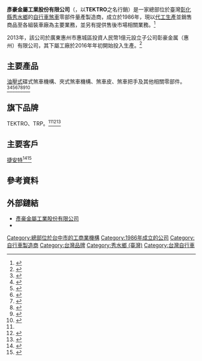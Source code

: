 {{Infobox company
| name =  彥豪金屬工業股份有限公司
| name_en =  TEKTRO TECHNOLOGY CORP.
| logo = [[File:Tektro-logo.jpg|200px]]
| type = [[股份有限公司|股份有限公司]]
| industry =自行車及其零件製造 
| fate = 
| predecessor = 
| successor = 
| foundation = 1986年
| founder = 
| defunct = 
| area_served = [[全球|全球]]
| key_people =[[董事長|董事長]]：陳澤民 <br />[[總經理|總經理]]：陳永煌 <br />[[副董事長|副董事長]]：蔡賜芳
| products = [[自行車|自行車]][[煞車|煞車]]零件組
| owner = 
| num_employees =500人 (2016年) <ref>{{Cite web |url=https://www.104.com.tw/jobbank/custjob/index.php?r=cust&j=4070426b56363e6938583a1d1d1d1d5f2443a363189j48 |title=彥豪金屬工業股份有限公司＜公司簡介及所有工作機會＞─104人力銀行 |accessdate=2016-12-07 |archive-date=2016-12-21 |archive-url=https://web.archive.org/web/20161221003703/https://www.104.com.tw/jobbank/custjob/index.php?r=cust&j=4070426b56363e6938583a1d1d1d1d5f2443a363189j48 |dead-url=no }}</ref>
| parent = 
| homepage=https://www.tektro.com/
| location={{ROC-TW}}<br />[[彰化縣|彰化縣]][[秀水鄉_(台灣)|秀水鄉]]鶴鳴村民主街138號
| local_code_name=TW
| local_code=22207032
| capital=[[新臺幣|新臺幣]]7.36[[億|億]]元<ref>{{Cite web |url=http://gcis.nat.gov.tw/open_system.htm |title=商工查詢服務 |accessdate=2016-12-07 |archive-date=2018-06-20 |archive-url=https://web.archive.org/web/20180620120418/http://gcis.nat.gov.tw/open_system.htm |dead-url=yes }}</ref>
| subsid=彰豪金属（惠州）有限公司
}}
'''彥豪金屬工業股份有限公司'''（{{Lang-en|TEKTRO TECHNOLOGY CORP.}}，以'''TEKTRO'''之名行銷）是一家總部位於臺灣[[彰化縣|彰化縣]][[秀水鄉_(台灣)|秀水鄉]]的[[自行車|自行車]][[煞車|煞車]]零部件量產製造商，成立於1986年，現以[[代工生产|代工生產]]並銷售商品至各組裝車廠為主要業務，並另有提供售後市場相關業務。<ref name=":0">{{Cite news|url=http://www.chinatimes.com/newspapers/20150629000179-260208|title=工業局智慧自動化觀摩會 參觀彥豪金屬|last=中時電子報|newspaper=中時電子報|accessdate=2016-12-07|language=zh-hant|archive-date=2016-12-20|archive-url=https://web.archive.org/web/20161220114737/http://www.chinatimes.com/newspapers/20150629000179-260208|dead-url=no}}</ref>

2013年，該公司於廣東惠州市惠城區投資人民幣1億元設立子公司彰豪金属（惠州）有限公司，其下屬工廠於2016年年初開始投入生產。<ref>{{Cite web|url=http://hz.southcn.com/content/2016-08/19/content_154127605.htm|title=惠城今年安排重点建设项目83宗 总投资653亿_惠州新闻_南方网|accessdate=2016-12-07|last=谢志清|work=hz.southcn.com|archive-date=2016-12-07|archive-url=https://web.archive.org/web/20161207202458/http://hz.southcn.com/content/2016-08/19/content_154127605.htm|dead-url=no}}</ref>

== 主要產品 ==
[[油壓|油壓式]]碟式煞車機構、夾式煞車機構、煞車皮、煞車把手及其他相關零部件。<ref>{{Cite web|url=https://www.tektro.com/_chinese/01_products/00_prolist.php|title=TEKTRO BRAKE SYSTEMS|accessdate=2016-12-07|work=www.tektro.com|deadurl=yes|archiveurl=https://web.archive.org/web/20161220082542/https://www.tektro.com/_chinese/01_products/00_prolist.php|archivedate=2016-12-20}}</ref><ref>{{Cite news|url=http://www.coolest-gadgets.com/20161206/victorian-futurists-electric-cycle-offers/|title=Victorian Futurist’s Electric Cycle offers something different to get about|date=2016-12-06|newspaper=Coolest Gadgets|accessdate=2016-12-07|language=en-US|archive-date=2016-12-07|archive-url=https://web.archive.org/web/20161207201019/http://www.coolest-gadgets.com/20161206/victorian-futurists-electric-cycle-offers/|dead-url=no}}</ref><ref>{{Cite news|url=http://www.bikeradar.com/mtb/gear/category/bikes/mountain-bikes/hardtail/product/carrera-vendetta-review-50858/|title=Carrera Vendetta first ride review|newspaper=BikeRadar|accessdate=2016-12-07|archive-date=2016-12-21|archive-url=https://web.archive.org/web/20161221083919/http://www.bikeradar.com/mtb/gear/category/bikes/mountain-bikes/hardtail/product/carrera-vendetta-review-50858/|dead-url=no}}</ref><ref>{{Cite news|url=http://www.bikeradar.com/road/gear/category/bikes/road/product/specialized-sequoia-elite-review-50893/|title=Specialized Sequoia Elite review|newspaper=BikeRadar|accessdate=2016-12-07|archive-date=2016-12-06|archive-url=https://web.archive.org/web/20161206220125/http://www.bikeradar.com/road/gear/category/bikes/road/product/specialized-sequoia-elite-review-50893/|dead-url=no}}</ref><ref>{{Cite news|url=https://pedelec-elektro-fahrrad.de/news/ben-e-bike-neue-pedelec-marke-fuer-kinder/84022/|title=Ben-E-Bike – neue Pedelec-Marke für Kinder - Pedelecs und E-Bikes|date=2016-12-06|newspaper=Pedelecs und E-Bikes|accessdate=2016-12-07|language=de|archive-date=2016-12-07|archive-url=https://web.archive.org/web/20161207201638/https://pedelec-elektro-fahrrad.de/news/ben-e-bike-neue-pedelec-marke-fuer-kinder/84022/|dead-url=no}}</ref><ref>{{Cite news|url=https://www.yahoo.com/tech/diavelo-zeitgeist-electric-bike-wouldn-171924817.html|title=Diavelo Zeitgeist is an electric bike, but you wouldn’t know just from looking at it|accessdate=2016-12-07|archive-date=2016-12-20|archive-url=https://web.archive.org/web/20161220224612/https://www.yahoo.com/tech/diavelo-zeitgeist-electric-bike-wouldn-171924817.html|dead-url=no}}</ref><ref>{{Cite news|url=http://www.bikeradar.com/gear/category/components/brake-levers/product/review-tektro-tl720-brake-levers-10-37813/|title=Tektro TL720 aero bar brake levers review|newspaper=BikeRadar|accessdate=2016-12-07|archive-date=2016-12-21|archive-url=https://web.archive.org/web/20161221082919/http://www.bikeradar.com/gear/category/components/brake-levers/product/review-tektro-tl720-brake-levers-10-37813/|dead-url=no}}</ref><ref>{{Cite news|url=http://www.bikeradar.com/gear/category/components/disc-brake-systems/product/review-tektro-auriga-pro-brake-12-34161/|title=Tektro Auriga Pro disc brake review|newspaper=BikeRadar|accessdate=2016-12-07|archive-date=2016-12-21|archive-url=https://web.archive.org/web/20161221084156/http://www.bikeradar.com/gear/category/components/disc-brake-systems/product/review-tektro-auriga-pro-brake-12-34161/|dead-url=no}}</ref>

== 旗下品牌 ==
TEKTRO、TRP。<ref name=":0" /><ref>{{Cite news|url=http://singletrackworld.com/2016/09/eurobike-2016-aaron-gwins-trp-quadiem-sl-brakes/|title=Eurobike 2016: Aaron Gwin’s TRP Quadiem SL Brakes|newspaper=Singletrack Magazine|accessdate=2016-12-07|language=en-us|archive-date=2016-12-07|archive-url=https://web.archive.org/web/20161207201305/http://singletrackworld.com/2016/09/eurobike-2016-aaron-gwins-trp-quadiem-sl-brakes/|dead-url=no}}</ref><ref>{{Cite news|url=http://www.cna.com.tw/postwrite/Detail/132416.aspx|title=2013年歐洲自行車展(Eurobike) 台灣新產品發表，展現創新實力|last=|first=|date=|work=|accessdate=2016-12-07|archive-date=2016-12-20|archive-url=https://web.archive.org/web/20161220084545/http://www.cna.com.tw/postwrite/Detail/132416.aspx|dead-url=no}}</ref>

== 主要客戶 ==
[[捷安特|捷安特]]<ref>{{Cite news|url=http://www.cyclist.co.uk/reviews/1919/giant-contend-1-review|title=Giant Contend 1 review|newspaper=Cyclist|accessdate=2016-12-07|archive-date=2016-12-07|archive-url=https://web.archive.org/web/20161207200820/http://www.cyclist.co.uk/reviews/1919/giant-contend-1-review|dead-url=no}}</ref><ref>{{Cite news|url=http://www.chinatimes.com/newspapers/20150816000760-260301|title=產業鏈協同合作 創新商業模式|last=中時電子報|newspaper=中時電子報|accessdate=2016-12-07|language=zh-hant|archive-date=2017-03-23|archive-url=https://web.archive.org/web/20170323234225/http://www.chinatimes.com/newspapers/20150816000760-260301|dead-url=no}}</ref>

== 參考資料 ==
{{Reflist}}

== 外部鏈結 ==
* [https://www.tektro.com/ 彥豪金屬工業股份有限公司] {{Wayback|url=https://www.tektro.com/ |date=20161224220057 }}
* {{youtube|channel=UCfwH-UWzgigECuFWvDu1NNA|Tektro USA}}

[[Category:總部位於台中市的工商業機構|Category:總部位於台中市的工商業機構]]
[[Category:1986年成立的公司|Category:1986年成立的公司]]
[[Category:自行車製造商|Category:自行車製造商]]
[[Category:台灣品牌|Category:台灣品牌]]
[[Category:秀水鄉_(臺灣)|Category:秀水鄉 (臺灣)]]
[[Category:台灣自行車|Category:台灣自行車]]